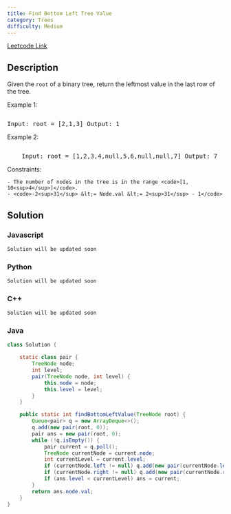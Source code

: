 ```yaml
---
title: Find Bottom Left Tree Value
category: Trees
difficulty: Medium
---
```


<Callout>

[Leetcode Link](https://leetcode.com/problems/find-bottom-left-tree-value)

</Callout>

## Description

Given the <code>root</code> of a binary tree, return the leftmost value in the last row of the tree.

Example 1:

<Image
	alt=""
	src="https://assets.leetcode.com/uploads/2020/12/14/tree1.jpg"
	width={302}
	height={182}
/>
<br />
<pre className="overflow-x-auto">Input: root = [2,1,3] Output: 1</pre>

Example 2:

<Image
	alt=""
	src="https://assets.leetcode.com/uploads/2020/12/14/tree2.jpg"
	width={432}
	height={421}
/>
<br />
<pre className="overflow-x-auto">
	Input: root = [1,2,3,4,null,5,6,null,null,7] Output: 7
</pre>

Constraints:

    - The number of nodes in the tree is in the range <code>[1, 10<sup>4</sup>]</code>.
    - <code>-2<sup>31</sup> &lt;= Node.val &lt;= 2<sup>31</sup> - 1</code>

## Solution

### Javascript

```javascript
Solution will be updated soon
```

### Python

```python
Solution will be updated soon
```

### C++

```cpp
Solution will be updated soon
```

### Java

```java
class Solution {

    static class pair {
        TreeNode node;
        int level;
        pair(TreeNode node, int level) {
            this.node = node;
            this.level = level;
        }
    }

    public static int findBottomLeftValue(TreeNode root) {
        Queue<pair> q = new ArrayDeque<>();
        q.add(new pair(root, 0));
        pair ans = new pair(root, 0);
        while (!q.isEmpty()) {
            pair current = q.poll();
            TreeNode currentNode = current.node;
            int currentLevel = current.level;
            if (currentNode.left != null) q.add(new pair(currentNode.left, currentLevel + 1));
            if (currentNode.right != null) q.add(new pair(currentNode.right, currentLevel + 1));
            if (ans.level < currentLevel) ans = current;
        }
        return ans.node.val;
    }
}
```

